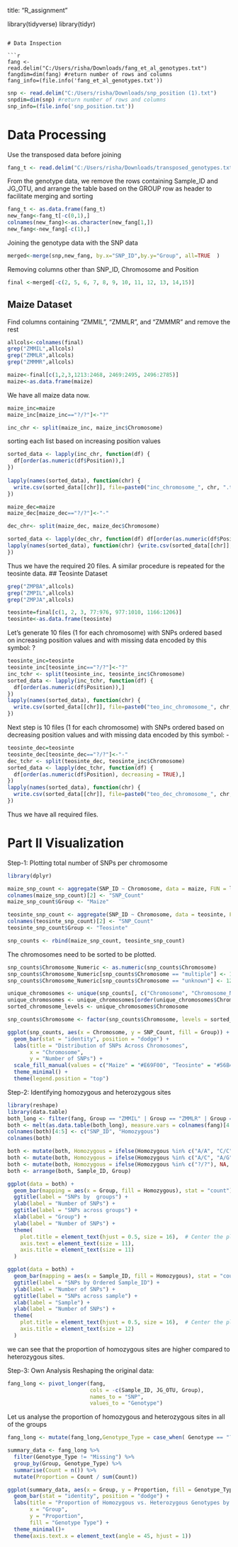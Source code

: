 title: "R_assignment"

library(tidyverse)
library(tidyr)
```

# Data Inspection

```r
fang <- read.delim("C:/Users/risha/Downloads/fang_et_al_genotypes.txt")
fangdim=dim(fang) #return number of rows and columns
fang_info=(file.info('fang_et_al_genotypes.txt'))
```

```r
snp <- read.delim("C:/Users/risha/Downloads/snp_position (1).txt")
snpdim=dim(snp) #return number of rows and columns
snp_info=(file.info('snp_position.txt'))
```

# Data Processing

Use the transposed data before joining

```r
fang_t <- read.delim("C:/Users/risha/Downloads/transposed_genotypes.txt")

```

From the genotype data, we remove the rows containing Sample_ID and JG_OTU, and arrange the table based on the GROUP row as header to facilitate merging and sorting

```r
fang_t <- as.data.frame(fang_t)
new_fang<-fang_t[-c(0,1),]
colnames(new_fang)<-as.character(new_fang[1,])
new_fang<-new_fang[-c(1),]
```

Joining the genotype data with the SNP data

```r
merged<-merge(snp,new_fang, by.x="SNP_ID",by.y="Group", all=TRUE  )
```

Removing columns other than SNP_ID, Chromosome and Position

```r
final <-merged[-c(2, 5, 6, 7, 8, 9, 10, 11, 12, 13, 14,15)]
```

## Maize Dataset

Find columns containing "ZMMIL", "ZMMLR", and "ZMMMR" and remove the rest

```r
allcols<-colnames(final)
grep("ZMMIL",allcols)
grep("ZMMLR",allcols)
grep("ZMMMR",allcols)

```

```r
maize<-final[c(1,2,3,1213:2468, 2469:2495, 2496:2785)]
maize<-as.data.frame(maize)
```

We have all maize data now.


```r
maize_inc=maize
maize_inc[maize_inc=="?/?"]<-"?"
```

```r
inc_chr <- split(maize_inc, maize_inc$Chromosome)
```

sorting each list based on increasing position values

```r
sorted_data <- lapply(inc_chr, function(df) {
  df[order(as.numeric(df$Position)),]
})
                      
lapply(names(sorted_data), function(chr) {
  write.csv(sorted_data[[chr]], file=paste0("inc_chromosome_", chr, ".txt"), row.names=FALSE)
})
```


```r
maize_dec=maize
maize_dec[maize_dec=="?/?"]<-"-"
```

```r
dec_chr<- split(maize_dec, maize_dec$Chromosome)
```

```r
sorted_data <- lapply(dec_chr, function(df) df[order(as.numeric(df$Position), decreasing = TRUE),])
lapply(names(sorted_data), function(chr) {write.csv(sorted_data[[chr]], file=paste0("dec_chromosome_", chr, ".txt"), row.names=FALSE, quote=FALSE)
})
```

Thus we have the required 20 files. A similar procedure is repeated for the teosinte data.
## Teosinte Dataset

```r
grep("ZMPBA",allcols)
grep("ZMPIL",allcols)
grep("ZMPJA",allcols)
```

```r
teosinte=final[c(1, 2, 3, 77:976, 977:1010, 1166:1206)]
teosinte<-as.data.frame(teosinte)
```

Let's generate 10 files (1 for each chromosome) with SNPs ordered based on increasing position values and with missing data encoded by this symbol: ?

```r
teosinte_inc=teosinte
teosinte_inc[teosinte_inc=="?/?"]<-"?"
inc_tchr <- split(teosinte_inc, teosinte_inc$Chromosome)
sorted_data <- lapply(inc_tchr, function(df) {
  df[order(as.numeric(df$Position)),]
})
lapply(names(sorted_data), function(chr) {
  write.csv(sorted_data[[chr]], file=paste0("teo_inc_chromosome_", chr, ".txt"), row.names=FALSE)
})
```

Next step is 10 files (1 for each chromosome) with SNPs ordered based on decreasing position values and with missing data encoded by this symbol: -

```r
teosinte_dec=teosinte
teosinte_dec[teosinte_dec=="?/?"]<-"-"
dec_tchr <- split(teosinte_dec, teosinte_inc$Chromosome)
sorted_data <- lapply(dec_tchr, function(df) {
  df[order(as.numeric(df$Position), decreasing = TRUE),]
})
lapply(names(sorted_data), function(chr) {
  write.csv(sorted_data[[chr]], file=paste0("teo_dec_chromosome_", chr, ".txt"), row.names=FALSE)
})
```

Thus we have all required files.

# Part II Visualization

Step-1: Plotting total number of SNPs per chromosome
```r
library(dplyr)
```
```r
maize_snp_count <- aggregate(SNP_ID ~ Chromosome, data = maize, FUN = length)
colnames(maize_snp_count)[2] <- "SNP_Count"
maize_snp_count$Group <- "Maize"
```

```r
teosinte_snp_count <- aggregate(SNP_ID ~ Chromosome, data = teosinte, FUN = length)
colnames(teosinte_snp_count)[2] <- "SNP_Count"
teosinte_snp_count$Group <- "Teosinte"
```
```r
snp_counts <- rbind(maize_snp_count, teosinte_snp_count)
```
The chromosomes need to be sorted to be plotted.

```r
snp_counts$Chromosome_Numeric <- as.numeric(snp_counts$Chromosome)
snp_counts$Chromosome_Numeric[snp_counts$Chromosome == "multiple"] <- 11
snp_counts$Chromosome_Numeric[snp_counts$Chromosome == "unknown"] <- 12

unique_chromosomes <- unique(snp_counts[, c("Chromosome", "Chromosome_Numeric")])
unique_chromosomes <- unique_chromosomes[order(unique_chromosomes$Chromosome_Numeric), ]
sorted_chromosome_levels <- unique_chromosomes$Chromosome

snp_counts$Chromosome <- factor(snp_counts$Chromosome, levels = sorted_chromosome_levels)

ggplot(snp_counts, aes(x = Chromosome, y = SNP_Count, fill = Group)) +
  geom_bar(stat = "identity", position = "dodge") +
  labs(title = "Distribution of SNPs Across Chromosomes",
       x = "Chromosome",
       y = "Number of SNPs") +
  scale_fill_manual(values = c("Maize" = "#E69F00", "Teosinte" = "#56B4E9")) +
  theme_minimal() +
  theme(legend.position = "top")
```
Step-2: Identifying homozygous and heterozygous sites


```r
library(reshape)
library(data.table)
both_long <- filter(fang, Group == "ZMMIL" | Group == "ZMMLR" | Group == "ZMMMR" | Group == "ZMPBA" | Group == "ZMPIL" | Group == "ZMPJA")
both <- melt(as.data.table(both_long), measure.vars = colnames(fang)[4:986])
colnames(both)[4:5] <- c("SNP_ID", "Homozygous")
colnames(both)
```
```r
both <- mutate(both, Homozygous = ifelse(Homozygous %in% c("A/A", "C/C", "G/G", "T/T"), TRUE, Homozygous))
both <- mutate(both, Homozygous = ifelse(Homozygous %in% c("A/C", "A/G", "A/T", "C/G", "C/T", "G/T"), FALSE, Homozygous))
both <- mutate(both, Homozygous = ifelse(Homozygous %in% c("?/?"), NA, Homozygous))
both <- arrange(both, Sample_ID, Group)
```


```r
ggplot(data = both) +
  geom_bar(mapping = aes(x = Group, fill = Homozygous), stat = "count") +
  ggtitle(label = "SNPs by  groups") +
  ylab(label = "Number of SNPs") +
  ggtitle(label = "SNPs across groups") +
  xlab(label = "Group") +
  ylab(label = "Number of SNPs") +
  theme(
    plot.title = element_text(hjust = 0.5, size = 16),  # Center the plot title
    axis.text = element_text(size = 11),
    axis.title = element_text(size = 11)
  )

```
```r
ggplot(data = both) +
  geom_bar(mapping = aes(x = Sample_ID, fill = Homozygous), stat = "count") +
  ggtitle(label = "SNPs by Ordered Sample_ID") +
  ylab(label = "Number of SNPs") +
  ggtitle(label = "SNPs across sample") +
  xlab(label = "Sample") +
  ylab(label = "Number of SNPs") +
  theme(
    plot.title = element_text(hjust = 0.5, size = 16),  # Center the plot title
    axis.title = element_text(size = 12)
  )
```
we can see that the proportion of homozygous sites are higher compared to heterozygous sites.


Step-3: Own Analysis
Reshaping the original data:

```r
fang_long <- pivot_longer(fang, 
                          cols = -c(Sample_ID, JG_OTU, Group), 
                          names_to = "SNP", 
                          values_to = "Genotype")
```

Let us analyse the proportion of homozygous and heterozygous sites in all of the groups
```r
fang_long <- mutate(fang_long,Genotype_Type = case_when( Genotype == "?" ~ "Missing", str_detect(Genotype, "/") & str_sub(Genotype, 1, 1) ==str_sub(Genotype, 3, 3) ~ "Homozygous", str_detect(Genotype, "/") & str_sub(Genotype, 1, 1) != str_sub(Genotype, 3, 3) ~ "Heterozygous",TRUE ~ "Other" ))
```

```r
summary_data <- fang_long %>%
  filter(Genotype_Type != "Missing") %>%  
  group_by(Group, Genotype_Type) %>%
  summarise(Count = n()) %>%
  mutate(Proportion = Count / sum(Count))
```
```r
ggplot(summary_data, aes(x = Group, y = Proportion, fill = Genotype_Type)) +
  geom_bar(stat = "identity", position = "dodge") +
  labs(title = "Proportion of Homozygous vs. Heterozygous Genotypes by Group",
       x = "Group",
       y = "Proportion",
       fill = "Genotype Type") +
  theme_minimal()+
  theme(axis.text.x = element_text(angle = 45, hjust = 1))
```
